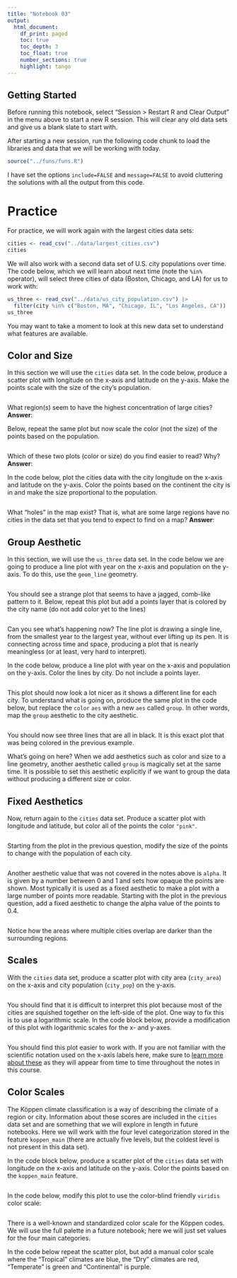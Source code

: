 ```yaml
---
title: "Notebook 03"
output:
  html_document:
    df_print: paged
    toc: true
    toc_depth: 3
    toc_float: true
    number_sections: true
    highlight: tango
---
```


## Getting Started

Before running this notebook, select "Session > Restart R and Clear Output" in
the menu above to start a new R session. This will clear any old data sets and
give us a blank slate to start with.

After starting a new session, run the following code chunk to load the
libraries and data that we will be working with today.

```r
source("../funs/funs.R")
```

I have set the options `include=FALSE` and `message=FALSE` to avoid cluttering
the solutions with all the output from this code.

# Practice

For practice, we will work again with the largest cities data sets:

```r
cities <- read_csv("../data/largest_cities.csv")
cities
```

We will also work with a second data set of U.S. city populations over time.
The code below, which we will learn about next time (note the `%in%` operator), will select three cities of data (Boston, Chicago, and LA) for us to work with:

```r
us_three <- read_csv("../data/us_city_population.csv") |>
  filter(city %in% c("Boston, MA", "Chicago, IL", "Los Angeles, CA"))
us_three
```

You may want to take a moment to look at this new data set to understand what
features are available.

## Color and Size

In this section we will use the `cities` data set. In the code below, produce a
scatter plot with longitude on the x-axis and latitude on the y-axis. Make the
points scale with the size of the city's population.

```r

```

What region(s) seem to have the highest concentration of large cities?
**Answer**:

Below, repeat the same plot but now scale the color (not the size) of the
points based on the population.

```r

```

Which of these two plots (color or size) do you find easier to read? Why?
**Answer**:

In the code below, plot the cities data with the city longitude on the x-axis
and latitude on the y-axis. Color the points based on the continent the city
is in and make the size proportional to the population.

```r

```

What "holes" in the map exist? That is, what are some large regions have no
cities in the data set that you tend to expect to find on a map?
**Answer**:

## Group Aesthetic

In this section, we will use the `us_three` data set. In the code below we are
going to produce a line plot with year on the x-axis and population on the
y-axis. To do this, use the `geom_line` geometry.

```r

```

You should see a strange plot that seems to have a jagged, comb-like pattern to
it. Below, repeat this plot but add a points layer that is colored by the city
name (do not add color yet to the lines)

```r

```

Can you see what's happening now? The line plot is drawing a single line,
from the smallest year to the largest year, without ever lifting up its pen.
It is connecting across time and space, producing a plot that is nearly
meaningless (or at least, very hard to interpret).

In the code below, produce a line plot with year on the x-axis and population
on the y-axis. Color the lines by city. Do not include a points layer.

```r

```

This plot should now look a lot nicer as it shows a different line for each
city. To understand what is going on, produce the same plot in the code below,
but replace the `color` `aes` with a new `aes` called `group`. In other words, map
the `group` aesthetic to the city aesthetic.

```r

```

You should now see three lines that are all in black. It is this exact plot
that was being colored in the previous example.

What's going on here? When we add aesthetics such as color and size to a line
geometry, another aesthetic called `group` is magically set at the same time.
It is possible to set this aesthetic explicitly if we want to group the data
without producing a different size or color.

## Fixed Aesthetics

Now, return again to the `cities` data set. Produce a scatter plot with
longitude and latitude, but color all of the points the color `"pink"`.

```r

```

Starting from the plot in the previous question, modify the size of the points
to change with the population of each city.

```r

```

Another aesthetic value that was not covered in the notes above is `alpha`.
It is given by a number between 0 and 1 and sets how opaque the points are
shown. Most typically it is used as a fixed aesthetic to make a plot with a
large number of points more readable. Starting with the plot in the previous
question, add a fixed aesthetic to change the alpha value of the points to 0.4.

```r

```

Notice how the areas where multiple cities overlap are darker than the
surrounding regions.

## Scales

With the `cities` data set, produce a scatter plot with city area (`city_area`)
on the x-axis and city population (`city_pop`) on the y-axis.

```r

```

You should find that it is difficult to interpret this plot because most of the
cities are squished together on the left-side of the plot. One way to fix this
is to use a logarithmic scale. In the code block below, provide a modification
of this plot with logarithmic scales for the x- and y-axes.

```r

```

You should find this plot easier to work with. If you are not familiar with
the scientific notation used on the x-axis labels here, make sure to
[learn more about these](https://en.wikipedia.org/wiki/Scientific_notation)
as they will appear from time to time throughout the notes in this course.

## Color Scales

The Köppen climate classification is a way of describing the climate of a region
or city. Information about these scores are included in the `cities` data set and
are something that we will explore in length in future notebooks. Here we will
work with the four level categorization stored in the feature `koppen_main`
(there are actually five levels, but the coldest level is not present in this
data set).

In the code block below, produce a scatter plot of the `cities` data set with
longitude on the x-axis  and latitude on the y-axis. Color the points based on
the `koppen_main` feature.

```r

```

In the code below, modify this plot to use the color-blind friendly `viridis`
color scale:

```r

```

There is a well-known and standardized color scale for the Köppen codes. We will
use the full palette in a future notebook; here we will just set values for the
four main categories.

In the code below repeat the scatter plot, but add a manual
color scale where the "Tropical" climates are blue, the "Dry" climates are red,
"Temperate" is green and "Continental" is purple.

```r

```
